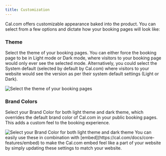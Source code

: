 ```yaml
---
title: Customization
---
```


Cal.com offers customizable appearance baked into the product. You can select from a few options and dictate how your booking pages will look like:

### Theme

Select the theme of your booking pages. You can either force the booking page to be in Light mode or Dark mode, where visitors to your booking page would only ever see the selected mode. Alternatively, you could select the System default (selected by default by Cal.com) where visitors to your website would see the version as per their system default settings (Light or Dark).

<Frame>
  <img src="/images/customization-1.png" alt="Select the theme of your booking pages" />
</Frame>

### Brand Colors

Select your Brand Color for both light theme and dark theme, which overrides the default brand color of Cal.com in your public booking pages. This adds a custom feel to the booking experience.

<Frame>
  <img src="/images/customization-2.png" alt="Select your Brand Color for both light theme and dark theme" />
</Frame>
You can easily use these in combination with [embed](https://cal.com/docs/core-features/embed) to make the Cal.com
embed feel like a part of your website by simply updating these settings to match your website.

